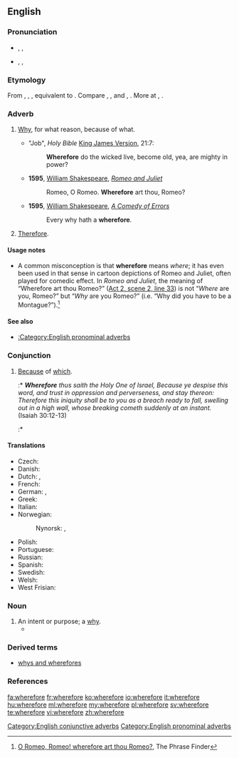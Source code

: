==English==

===Pronunciation===
* {{enPR|wâ(r)'fô(r)"}}, {{IPA|/ˈweə(r)ˌfɔː(r)/}}, {{X-SAMPA|/"we@(r)%fO:(r)/}}
* {{enPR|hwâ(r)'fô(r)"}}, {{IPA|/ˈʍeə(r)ˌfɔː(r)/}}, {{X-SAMPA|/"We@(r)%fO:(r)/}}

===Etymology===
From {{etyl|enm}} {{term|wherfor|lang=enm}}, {{term|wherfore|lang=enm}}, {{term|hwarfore|lang=enm}}, equivalent to {{compound|where|t1==what|for}}. Compare {{etyl|nl|-}} {{term|waarvoor||what&nbsp;for, wherefore|lang=nl}}, {{etyl|de|-}} {{term|wofür||for&nbsp;what, what&nbsp;for, why|lang=de}}, {{etyl|da|-}} and {{etyl|no|-}} {{term|hvorfor||wherefore, why|lang=da|lang=no}}, {{etyl|sv|-}} {{term|varför||wherefore, why|lang=sv}}. More at {{l|en|where}}, {{l|en|for}}.

===Adverb===
{{en-adv|-}}

# {{context|conjunctive|archaic}} [[why|Why]], for what reason, because of what.
#* "Job", ''Holy Bible'' [[King James Version]], 21:7:
#*: '''Wherefore''' do the wicked live, become old, yea, are mighty in power?
#* '''1595''', [[w:William Shakespeare|William Shakespeare]], ''[[w:Romeo and Juliet|Romeo and Juliet]]''
#*: Romeo, O Romeo. '''Wherefore''' art thou, Romeo?
#* '''1595''', [[w:William Shakespeare|William Shakespeare]], ''[[w:A Comedy of Errors|A Comedy of Errors]]''
#*: Every why hath a '''wherefore'''.
# {{context|conjunctive|archaic|or|formal}} [[therefore|Therefore]].

====Usage notes====
* A common misconception is that '''wherefore''' means ''where''; it has even been used in that sense in cartoon depictions of Romeo and Juliet, often played for comedic effect. In ''Romeo and Juliet'', the meaning of “Wherefore art thou Romeo?” ([[s:Romeo and Juliet#SCENE II. Capulet.27s orchard.|Act 2, scene 2, line 33]]) is not “''Where'' are you, Romeo?” but “''Why'' are you Romeo?” (i.e. “Why did you have to be a Montague?”).<ref>[http://www.phrases.org.uk/meanings/262200.html O Romeo, Romeo! wherefore art thou Romeo?], The Phrase Finder</ref>

====See also====
* [[:Category:English pronominal adverbs]]

===Conjunction===
{{en-con}}

# {{archaic}} [[because|Because]] of [[which]].
#:* '''''Wherefore''' thus saith the Holy One of Israel, Because ye despise this word, and trust in oppression and perverseness, and stay thereon: <br>Therefore this iniquity shall be to you as a breach ready to fall, swelling out in a high wall, whose breaking cometh suddenly at an instant.'' (Isaiah 30:12-13)
#:* {{quote-book
 |year=1914
 |year_published='''2009'''
 |edition=HTML
 |editor=
 |author=Edgar Rice Burrows
 |title=The Mucker
 |chapter=
 |url=http://www.gutenberg.org/files/331/331-h/331-h.htm
 |genre=
 |publisher=The Gutenberg Project
 |isbn=
 |page=
 |passage='''Wherefore''' it was that by the time the authorities awoke to the fact that something had happened Billy Byrne was fifty miles west of Joliet, bowling along aboard a fast Santa Fe freight.
}}


====Translations====
{{trans-top|because of which}}
* Czech: {{t-|cs|pročež}}
* Danish: {{t+|da|hvorfor}}
* Dutch: {{t+|nl|waarom}}, {{t+|nl|waarvoor}}
* French: {{t+|fr|d'où}}
* German: {{t+|de|warum}}, {{t+|de|weswegen}}
* Greek: {{t+|el|γιατί|sc=Grek}}
* Italian: {{t+|it|perché}}
* Norwegian: {{t+|no|hvorfor}}
*: Nynorsk: {{t-|nn|korfor}}, {{t+|nn|kvifor}}
{{trans-mid}}
* Polish: {{t+|pl|dlaczego}}
* Portuguese: {{t+|pt|por quê}}
* Russian: {{t+|ru|почему}}
* Spanish: {{t+|es|por qué}}
* Swedish: {{t+|sv|varför}}
* Welsh: {{t-|cy|paham|xs=Welsh}}
* West Frisian: {{t-|fy|wêrom}}
{{trans-bottom}}

===Noun===
{{en-noun}}

# An intent or purpose; a [[why]].
#* {{quote-book|title=Good evening Mr. & Mrs. America, and all the ships at sea|page=72|author=Richard Bausch|year=1996|passage=They want their money without reference to the hows and '''wherefores'''.}}

===Derived terms===
{{rel-top|Terms derived from the adverb, conjunction, or noun ''wherefore''}}
* [[whys and wherefores]]
{{rel-mid}}
{{rel-bottom}}

===References===
<references/>

[[Category:English conjunctive adverbs]]
[[Category:English pronominal adverbs]]

[[fa:wherefore]]
[[fr:wherefore]]
[[ko:wherefore]]
[[io:wherefore]]
[[it:wherefore]]
[[hu:wherefore]]
[[ml:wherefore]]
[[my:wherefore]]
[[pl:wherefore]]
[[sv:wherefore]]
[[te:wherefore]]
[[vi:wherefore]]
[[zh:wherefore]]